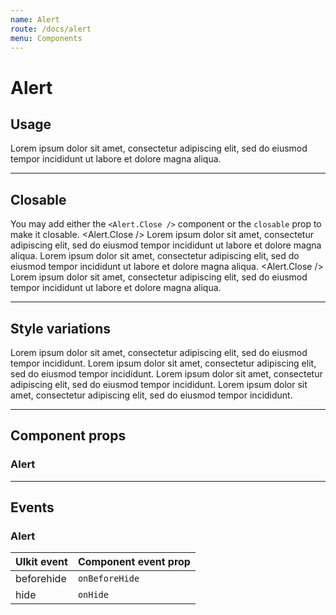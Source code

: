 ```yaml
---
name: Alert
route: /docs/alert
menu: Components
---
```



# Alert

## Usage
<Playground>
  <Alert>
    Lorem ipsum dolor sit amet, consectetur adipiscing elit, sed do eiusmod tempor incididunt ut labore et dolore magna aliqua.
  </Alert>
</Playground>

---

## Closable
You may add either the `<Alert.Close />` component or the `closable` prop to make it closable.
<Playground>
  <Alert>
    <Alert.Close />
    Lorem ipsum dolor sit amet, consectetur adipiscing elit, sed do eiusmod tempor incididunt ut labore et dolore magna aliqua.
  </Alert>
  <Alert closable>
    Lorem ipsum dolor sit amet, consectetur adipiscing elit, sed do eiusmod tempor incididunt ut labore et dolore magna aliqua.
  </Alert>
  <Alert closable>
    <Alert.Close />
    Lorem ipsum dolor sit amet, consectetur adipiscing elit, sed do eiusmod tempor incididunt ut labore et dolore magna aliqua.
  </Alert>
</Playground>

---

## Style variations
<Playground>
  <Alert variant="primary">
    <Alert.Close />
    Lorem ipsum dolor sit amet, consectetur adipiscing elit, sed do eiusmod tempor incididunt.
  </Alert>
  <Alert variant="success">
    <Alert.Close />
    Lorem ipsum dolor sit amet, consectetur adipiscing elit, sed do eiusmod tempor incididunt.
  </Alert>
  <Alert variant="warning">
    <Alert.Close />
    Lorem ipsum dolor sit amet, consectetur adipiscing elit, sed do eiusmod tempor incididunt.
  </Alert>
  <Alert variant="danger">
    <Alert.Close />
    Lorem ipsum dolor sit amet, consectetur adipiscing elit, sed do eiusmod tempor incididunt.
  </Alert>
</Playground>

---
## Component props
### Alert
<PropsTable of={Alert} />

---

## Events
### Alert

| UIkit event | Component event prop |
|-|-|
| beforehide | `onBeforeHide` |
| hide | `onHide` |
